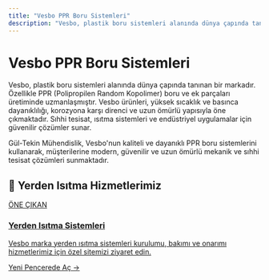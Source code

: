 ```yaml
---
title: "Vesbo PPR Boru Sistemleri"
description: "Vesbo, plastik boru sistemleri alanında dünya çapında tanınan bir markadır. Özellikle PPR (Polipropilen Random Kopolimer) boru ve ek parçaları üretiminde uzm..."
---
```


# Vesbo PPR Boru Sistemleri

Vesbo, plastik boru sistemleri alanında dünya çapında tanınan bir markadır. Özellikle PPR (Polipropilen Random Kopolimer) boru ve ek parçaları üretiminde uzmanlaşmıştır. Vesbo ürünleri, yüksek sıcaklık ve basınca dayanıklılığı, korozyona karşı direnci ve uzun ömürlü yapısıyla öne çıkmaktadır. Sıhhi tesisat, ısıtma sistemleri ve endüstriyel uygulamalar için güvenilir çözümler sunar.

Gül-Tekin Mühendislik, Vesbo'nun kaliteli ve dayanıklı PPR boru sistemlerini kullanarak, müşterilerine modern, güvenilir ve uzun ömürlü mekanik ve sıhhi tesisat çözümleri sunmaktadır.

## 🌟 Yerden Isıtma Hizmetlerimiz

<a href="https://yerden-isitma.gul-tekinmuhendislik.com/" target="_blank" rel="noopener noreferrer" class="link-card featured">
  <div class="link-card-content">
    <span class="badge">ÖNE ÇIKAN</span>
    <h3>Yerden Isıtma Sistemleri</h3>
    <p>Vesbo marka yerden ısıtma sistemleri kurulumu, bakımı ve onarımı hizmetlerimiz için özel sitemizi ziyaret edin.</p>
    <span class="link-card-cta">Yeni Pencerede Aç →</span>
  </div>
</a>
